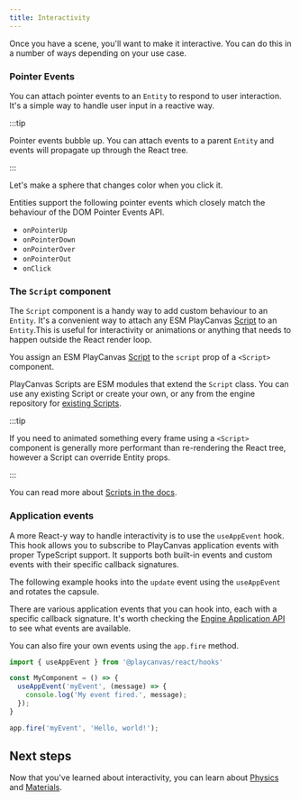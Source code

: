 ```yaml
---
title: Interactivity
---
```



Once you have a scene, you'll want to make it interactive. You can do this in a number of ways depending on your use case.

### Pointer Events

You can attach pointer events to an `Entity` to respond to user interaction. It's a simple way to handle user input in a reactive way.

:::tip

Pointer events bubble up. You can attach events to a parent `Entity` and events will propagate up through the React tree.

:::

Let's make a sphere that changes color when you click it.

<CodeExample label="Using pointer events" filename="interactivity.jsx" code={InteractivitySource} showDemo>
    <Application>
        <Staging>
            <InteractivityExample />
        </Staging>
    </Application>
</CodeExample>

Entities support the following pointer events which closely match the behaviour of the DOM Pointer Events API.

- `onPointerUp`
- `onPointerDown`
- `onPointerOver`
- `onPointerOut`
- `onClick`

### The `Script` component

The `Script` component is a handy way to add custom behaviour to an `Entity`. It's a convenient way to attach any ESM PlayCanvas [Script](https://api.playcanvas.com/engine/classes/Script.html) to an `Entity`.This is useful for interactivity or animations or anything that needs to happen outside the React render loop.

You assign an ESM PlayCanvas [Script](https://api.playcanvas.com/engine/classes/Script.html) to the `script` prop of a `<Script>` component.

<CodeExample label="Rotating a cube with a Script" filename="scripting.jsx" code={ScriptingSource} showDemo>
    <Application>
        <Staging>
            <ScriptingExample />
        </Staging>
    </Application>
</CodeExample>

PlayCanvas Scripts are ESM modules that extend the `Script` class. You can use any existing Script or create your own, or any from the engine repository for [existing Scripts](https://github.com/playcanvas/engine/tree/main/scripts/esm).

:::tip

If you need to animated something every frame using a `<Script>` component is generally more performant than re-rendering the React tree, however a Script can override Entity props.

:::

You can read more about [Scripts in the docs](/user-manual/scripting/).

### Application events

A more React-y way to handle interactivity is to use the `useAppEvent` hook. This hook allows you to subscribe to PlayCanvas application events with proper TypeScript support. It supports both built-in events and custom events with their specific callback signatures.

The following example hooks into the `update` event using the `useAppEvent` and rotates the capsule.

<CodeExample label="Rotating a capsule using useAppEvent" filename="app-events.jsx" code={AppEventsSource} showDemo>
    <Application>
        <Staging>
            <AppEventsExample />
        </Staging>
    </Application>
</CodeExample>

There are various application events that you can hook into, each with a specific callback signature. It's worth checking the [Engine Application API](https://api.playcanvas.com/engine/classes/Application.html) to see what events are available. 

You can also fire your own events using the `app.fire` method.

```jsx
import { useAppEvent } from '@playcanvas/react/hooks'

const MyComponent = () => {
  useAppEvent('myEvent', (message) => {
    console.log('My event fired.', message);
  });
}

app.fire('myEvent', 'Hello, world!');
```

## Next steps   

Now that you've learned about interactivity, you can learn about [Physics](./physics) and [Materials](./materials).